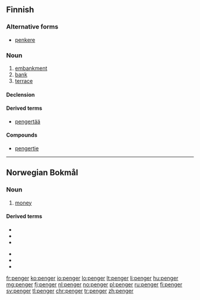 ==Finnish==

===Alternative forms===
* [[penkere]]

===Noun===
{{fi-noun}}

# [[embankment]]
# [[bank]]
# [[terrace]]

====Declension====
{{fi-decl-askel|pe|ng|nk|er|ä}}

====Derived terms====
* [[pengertää]]

====Compounds====
* [[pengertie]]

----

==Norwegian Bokmål==
{{wikipedia|lang=no}}

===Noun===
{{head|nb|noun|g=p|definite plural|pengene}}

# [[money]]

====Derived terms====
{{top2}}
* {{l|nb|feriepenger}}
* {{l|nb|lommepenger}}
* {{l|nb|løsepenger}}
{{mid2}}
* {{l|nb|pengepung}}
* {{l|nb|pengeskap}}
* {{l|nb|pengesum}}
{{bottom}}

[[fr:penger]]
[[ko:penger]]
[[io:penger]]
[[lo:penger]]
[[lt:penger]]
[[li:penger]]
[[hu:penger]]
[[mg:penger]]
[[fj:penger]]
[[nl:penger]]
[[no:penger]]
[[pl:penger]]
[[ru:penger]]
[[fi:penger]]
[[sv:penger]]
[[tl:penger]]
[[chr:penger]]
[[tr:penger]]
[[zh:penger]]
